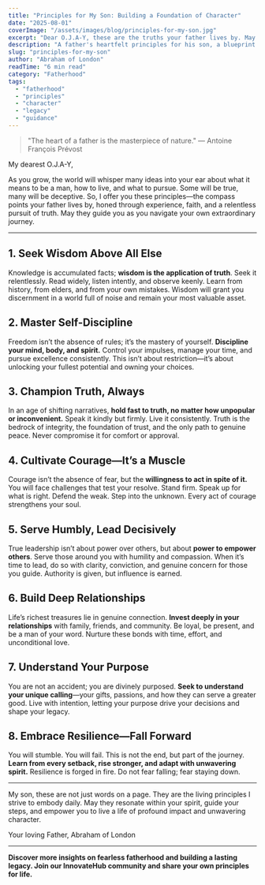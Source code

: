 ```yaml
---
title: "Principles for My Son: Building a Foundation of Character"
date: "2025-08-01"
coverImage: "/assets/images/blog/principles-for-my-son.jpg"
excerpt: "Dear O.J.A-Y, these are the truths your father lives by. May they be a compass for your own journey."
description: "A father's heartfelt principles for his son, a blueprint for building unshakeable character, integrity, and purpose in life."
slug: "principles-for-my-son"
author: "Abraham of London"
readTime: "6 min read"
category: "Fatherhood"
tags:
  - "fatherhood"
  - "principles"
  - "character"
  - "legacy"
  - "guidance"
---
```


> "The heart of a father is the masterpiece of nature." — Antoine François Prévost

My dearest O.J.A-Y,

As you grow, the world will whisper many ideas into your ear about what it means to be a man, how to live, and what to pursue. Some will be true, many will be deceptive. So, I offer you these principles—the compass points your father lives by, honed through experience, faith, and a relentless pursuit of truth. May they guide you as you navigate your own extraordinary journey.

---

## 1. Seek Wisdom Above All Else

Knowledge is accumulated facts; **wisdom is the application of truth**. Seek it relentlessly. Read widely, listen intently, and observe keenly. Learn from history, from elders, and from your own mistakes. Wisdom will grant you discernment in a world full of noise and remain your most valuable asset.

## 2. Master Self-Discipline

Freedom isn’t the absence of rules; it’s the mastery of yourself. **Discipline your mind, body, and spirit.** Control your impulses, manage your time, and pursue excellence consistently. This isn’t about restriction—it’s about unlocking your fullest potential and owning your choices.

## 3. Champion Truth, Always

In an age of shifting narratives, **hold fast to truth, no matter how unpopular or inconvenient.** Speak it kindly but firmly. Live it consistently. Truth is the bedrock of integrity, the foundation of trust, and the only path to genuine peace. Never compromise it for comfort or approval.

## 4. Cultivate Courage—It’s a Muscle

Courage isn’t the absence of fear, but the **willingness to act in spite of it.** You will face challenges that test your resolve. Stand firm. Speak up for what is right. Defend the weak. Step into the unknown. Every act of courage strengthens your soul.

## 5. Serve Humbly, Lead Decisively

True leadership isn’t about power over others, but about **power to empower others**. Serve those around you with humility and compassion. When it’s time to lead, do so with clarity, conviction, and genuine concern for those you guide. Authority is given, but influence is earned.

## 6. Build Deep Relationships

Life’s richest treasures lie in genuine connection. **Invest deeply in your relationships** with family, friends, and community. Be loyal, be present, and be a man of your word. Nurture these bonds with time, effort, and unconditional love.

## 7. Understand Your Purpose

You are not an accident; you are divinely purposed. **Seek to understand your unique calling**—your gifts, passions, and how they can serve a greater good. Live with intention, letting your purpose drive your decisions and shape your legacy.

## 8. Embrace Resilience—Fall Forward

You will stumble. You will fail. This is not the end, but part of the journey. **Learn from every setback, rise stronger, and adapt with unwavering spirit.** Resilience is forged in fire. Do not fear falling; fear staying down.

---

My son, these are not just words on a page. They are the living principles I strive to embody daily. May they resonate within your spirit, guide your steps, and empower you to live a life of profound impact and unwavering character.

Your loving Father,
Abraham of London

---

**Discover more insights on fearless fatherhood and building a lasting legacy. Join our InnovateHub community and share your own principles for life.**

